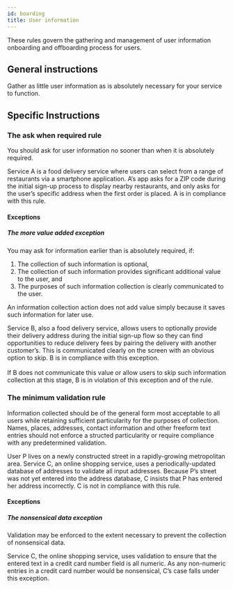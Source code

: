 ```yaml
---
id: boarding
title: User information
---
```



These rules govern the gathering and management of user information onboarding and offboarding process for users.

## General instructions

Gather as little user information as is absolutely necessary for your service to function.

## Specific Instructions

### The ask when required rule

You should ask for user information no sooner than when it is absolutely required.

<Example>
  Service A is a food delivery service where users can select from a range of
  restaurants via a smartphone application. A‘s app asks for a ZIP code during
  the initial sign-up process to display nearby restaurants, and only asks for
  the user’s specific address when the first order is placed. A is in compliance
  with this rule.
</Example>

#### Exceptions

##### The more value added exception

You may ask for information earlier than is absolutely required, if:

1. The collection of such information is optional,
2. The collection of such information provides significant additional value to the user, and
3. The purposes of such information collection is clearly communicated to the user.

An information collection action does not add value simply because it saves such information for later use.

<Example>
  Service B, also a food delivery service, allows users to optionally provide
  their delivery address during the initial sign-up flow so they can find
  opportunities to reduce delivery fees by pairing the delivery with another
  customer’s. This is communicated clearly on the screen with an obvious option
  to skip. B is in compliance with this exception.
  <br />
  <br />
  If B does not communicate this value or allow users to skip such information collection
  at this stage, B is in violation of this exception and of the rule.
</Example>

### The minimum validation rule

Information collected should be of the general form most acceptable to all users while retaining sufficient particularity for the purposes of collection. Names, places, addresses, contact information and other freeform text entries should not enforce a structed particularity or require compliance with any predetermined validation.

<Example>
  User P lives on a newly constructed street in a rapidly-growing metropolitan
  area. Service C, an online shopping service, uses a periodically-updated
  database of addresses to validate all input addresses. Because P’s street was
  not yet entered into the address database, C insists that P has entered her
  address incorrectly. C is not in compliance with this rule.
</Example>

#### Exceptions

##### The nonsensical data exception

Validation may be enforced to the extent necessary to prevent the collection of nonsensical data.

<Example>
  Service C, the online shopping service, uses validation to ensure that the
  entered text in a credit card number field is all numeric. As any non-numeric
  entries in a credit card number would be nonsensical, C’s case falls under
  this exception.
</Example>
